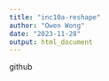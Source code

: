 ---
title: "inc10a-reshape"
author: "Owen Wong"
date: "2023-11-28"
output: html_document
---
github 